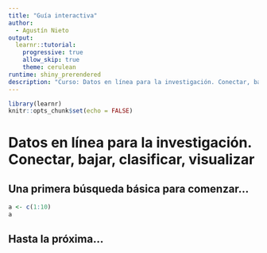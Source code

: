 ---
title: "Guía interactiva"
author:
  - Agustín Nieto
output: 
  learnr::tutorial:
    progressive: true
    allow_skip: true
    theme: cerulean
runtime: shiny_prerendered
description: "Curso: Datos en línea para la investigación. Conectar, bajar, clasificar, visualizar"
---

```{r setup, include=FALSE}
library(learnr)
knitr::opts_chunk$set(echo = FALSE)
```

# Datos en línea para la investigación. Conectar, bajar, clasificar, visualizar

## Una primera búsqueda básica para comenzar... 

```{r internetarchive0, exercise=TRUE, message=TRUE}

a <- c(1:10)
a

```


## Hasta la próxima...